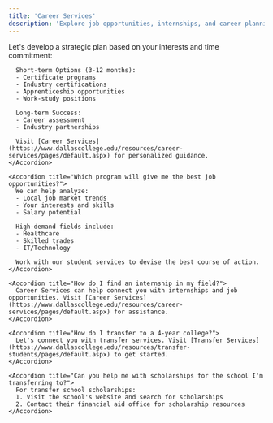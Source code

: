 ```yaml
---
title: 'Career Services'
description: 'Explore job opportunities, internships, and career planning'
---
```


<div className="career-section">
  <AccordionGroup>
    <Accordion title="What's the fastest way to get a good job?">
      Let's develop a strategic plan based on your interests and time commitment:
      
      Short-term Options (3-12 months):
      - Certificate programs
      - Industry certifications
      - Apprenticeship opportunities
      - Work-study positions
      
      Long-term Success:
      - Career assessment
      - Industry partnerships
      
      Visit [Career Services](https://www.dallascollege.edu/resources/career-services/pages/default.aspx) for personalized guidance.
    </Accordion>

    <Accordion title="Which program will give me the best job opportunities?">
      We can help analyze:
      - Local job market trends
      - Your interests and skills
      - Salary potential
      
      High-demand fields include:
      - Healthcare
      - Skilled trades
      - IT/Technology
      
      Work with our student services to devise the best course of action.
    </Accordion>

    <Accordion title="How do I find an internship in my field?">
      Career Services can help connect you with internships and job opportunities. Visit [Career Services](https://www.dallascollege.edu/resources/career-services/pages/default.aspx) for assistance.
    </Accordion>

    <Accordion title="How do I transfer to a 4-year college?">
      Let's connect you with transfer services. Visit [Transfer Services](https://www.dallascollege.edu/resources/transfer-students/pages/default.aspx) to get started.
    </Accordion>

    <Accordion title="Can you help me with scholarships for the school I'm transferring to?">
      For transfer school scholarships:
      1. Visit the school's website and search for scholarships
      2. Contact their financial aid office for scholarship resources
    </Accordion>
  </AccordionGroup>
</div>

<style>{`
  .career-section {
    max-width: 800px;
    margin: 0 auto;
    padding: 2rem;
  }
`}</style> 